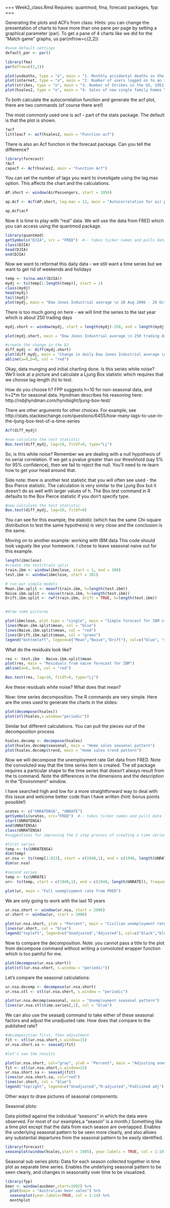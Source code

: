 ===
Week2_class.Rmd
Requires: quantmod, fma, forecast packages, fpp
===


Generating the plots and ACFs from class:
Hints:  you can change the presentation of charts to have more than one pane per page by setting a graphical parameter (par).  To get a pane of 4 charts like we did for the "Match game" graphs, us par(mfrow=c(2,2))
```r
#save default settings
default_par <- par()

library(fma)
par(mfrow=c(2,2))

plot(usdeaths, type = "o", main = "1. Monthly accidental deaths in the US")
plot(internet, type = "o", main = "2. Number of users logged on to an internet server \n each minute over a 100-minute period")
plot(strikes, type = "o", main = "3. Number of Strikes in the US, 1951 - 1980")
plot(hsales2, type = "o", main = "4. Sales of new single family homes \n in the US, Jan 1987 - Nov 1995")


```

To both calculate the autocorrelation function and generate the acf plot, there are two commands (of course there are!)

The most commonly used one is acf - part of the stats package. The default is that the plot is shown. 

```r
?acf
littleacf <- acf(hsales2, main = "Function acf")

```
There is also an Acf function in the forecast package.  Can you tell the difference?

```r
library(forecast)
?Acf
capacf <- Acf(hsales2, main = "Function Acf")

```

You can set the number of lags you want to investigate using the lag.max option.  This affects the chart and the calculations.
```r
AP.short <- window(AirPassengers, start = 1956)

ap.Acf <- Acf(AP.short, lag.max = 12, main = "Autocorrelation for air passengers, 1956 - 1960")

ap.Acf$acf
```

Now it is time to play with "real" data. We will use the data from FRED which you can access using the quantmod package.

```r
library(quantmod)
getSymbols("DJIA", src = "FRED")  #-- takes ticker names and pulls data from FRED
class(DJIA)
head(DJIA)
end(DJIA)


```
Now we want to reformat this daily data - we still want a time series but we want to get rid of weekends and holidays

```r
temp <- ts(na.omit(DJIA))
mydj <- ts(temp[1:length(temp)], start = 1)
class(mydj)
head(mydj)
tail(mydj)
plot(mydj, main = "Dow Jones Industrial average \n 28 Aug 2006 - 26 Oct 2018", ylab = "Index")

```

There is too much going on here - we will limit the series to the last year which is about 250 trading days

```r

mydj.short <- window(mydj, start = length(mydj)-250, end = length(mydj)) #note the indexes - you can change this if you want

plot(mydj.short, main = "Dow Jones Industrial average \n 250 trading days ending 29 Aug 2017",  ylab = "Index")

#create the change in the DJ 
diff_mydj <- diff(mydj.short)
plot(diff_mydj, main = "Change in daily Dow Jones Industrial average \n 250 trading days ending 26 Oct 2018", ylab = "Change in index")
abline(a=0,b=0, col = "red")


```


Okay, data munging and initial charting done.  Is this series white noise?  We'll look at a picture and calculate a Ljung Box statistic which requires that we choose lag length (h) to test. 

How do you choose h? FPP suggests h=10 for non-seasonal data, and h=2*m for seasonal data.  Hyndman describes his reasoning here: 
http://robjhyndman.com/hyndsight/ljung-box-test/

There are other arguments for other choices.  For example, see
http://stats.stackexchange.com/questions/6455/how-many-lags-to-use-in-the-ljung-box-test-of-a-time-series

```r
Acf(diff_mydj)

#now calculate the test statistic
Box.test(diff_mydj, lag=10, fitdf=0, type="Lj")


```
So, is this white noise?  Remember we are dealing with a null hypothesis of no serial correlation.  If we get a pvalue greater than our threshhold (say 5% for 95% confidence), then we fail to reject the null.  You'll need to re-learn how to get your head around that.

Side note:  there is another test statistic that you will often see used - the Box Pierce statistic.  The calculation is very similar to the Ljung Box but it doesn't do as well with larger values of h.  The Box.test command in R defaults to the Box Pierce statistic if you don't specify type.

```r
#now calculate the test statistic
Box.test(diff_mydj, lag=10, fitdf=0)
```

You can see for this example, the statistic (which has the same Chi-square distribution to test the same hypothesis) is very close and the conclusion is the same. 

Moving on to another example: working with IBM data
This code should look vaguely like your homework.  I chose to leave seasonal naive out for this example. 

```r
length(ibmclose)
#create the test/train split
train.ibm <- window(ibmclose, start = 1, end = 300)
test.ibm <- window(ibmclose, start = 301)

# run our simple models
Mean.ibm.split <- meanf(train.ibm, h=length(test.ibm))
Naive.ibm.split <- naive(train.ibm, h=length(test.ibm))
Drift.ibm.split <- rwf(train.ibm, drift = TRUE, h=length(test.ibm))


#draw some pictures

plot(ibmclose, plot.type = "single", main = "Simple forecast for IBM stock price")
lines(Mean.ibm.split$mean, col = "blue")
lines(Naive.ibm.split$mean, col = "red")
lines(Drift.ibm.split$mean, col = "green")
legend("bottomleft", legend=c("Mean","Naive","Drift"), col=c("blue", "red", "green"), lty = c(1,1,1))

```

What do the residuals look like? 

```r
res <- test.ibm - Naive.ibm.split$mean
plot(res, main = "Residuals from naive forecast for IBM")
abline(a=0, b=0, col = "red")

Box.test(res, lag=10, fitdf=0, type="Lj")


```
Are these residuals white noise?  What does that mean?

Now: time series decomposition.  The R commands are very simple.  Here are the ones used to generate the charts in the slides:

```r
plot(decompose(hsales))
plot(stl(hsales,s.window="periodic"))
```

Similar but different calculations. 
You can pull the pieces out of the decomposition process

```r
hsales.decomp <- decompose(hsales)
plot(hsales.decomp$seasonal, main = "Home sales seasonal pattern")
plot(hsales.decomp$trend, main = "Home sales trend pattern")
```

Now we will decompose the unemployment rate
Get data from FRED.  Note the convoluted way that the time series item is created.  The stl package requires a particular shape to the time series that doesn't always result from the ts command. Note the differences in the dimensions and the description in the "Environment" window.

I have searched high and low for a more straightforward way to deal with this issue and welcome better code than I have written (hint: bonus points possible!)

```r
urates <- c("UNRATENSA", "UNRATE")
getSymbols(urates, src="FRED")  #-- takes ticker names and pulls data from FRED
start(UNRATENSA)
end(UNRATENSA)
class(UNRATENSA)
#suggestions for improving the 2 step process of creating a time series element with the correct dimensions are welcome

#first series
temp <- ts(UNRATENSA)
dim(temp)
ur.nsa <- ts(temp[1:823], start = c(1948,1), end = c(1948, length(UNRATENSA)),frequency = 12)
dim(ur.nsa)

#second series
temp <- ts(UNRATE)
ur<- ts(temp, start = c(1948,1), end = c(1948, length(UNRATE)), frequency = 12)

plot(ur, main = "Full unemployment rate from FRED")

```

We are only going to work with the last 10 years

```r
ur.nsa.short <- window(ur.nsa, start = 2006)
ur.short <- window(ur, start = 2006)

plot(ur.nsa.short, ylab = "Percent", main = "Civilian unemployment rate")
lines(ur.short, col = "blue")
legend("topleft", legend=c("Unadjusted","Adjusted"), col=c("black","blue"), lty = 1)
```

Now to compare the decomposition.  Note: you cannot pass a title to the plot from decompose command without writing a convoluted wrapper function which is too painful for me. 

```r
plot(decompose(ur.nsa.short))
plot(stl(ur.nsa.short, s.window = "periodic"))

```

Let's compare the seasonal calculations:


```r
ur.nsa.decomp <- decompose(ur.nsa.short)
ur.nsa.stl <- stl(ur.nsa.short, s.window = "periodic")

plot(ur.nsa.decomp$seasonal, main = "Unemployment seasonal pattern")
lines(ur.nsa.stl$time.series[,1], col = "blue")
```

We can also use the seasadj command to take either of these seasonal factors and adjust the unadjusted rate.  How does that compare to the published rate?
```r
#decomposition first, then adjustment
fit <- stl(ur.nsa.short,s.window=15)
ur.nsa.short.sa <- seasadj(fit)

#let's see the results

plot(ur.nsa.short, col="gray", ylab = "Percent", main = "Adjusting unemployment")
fit <- stl(ur.nsa.short,s.window=15)
ur.nsa.short.sa <- seasadj(fit)
lines(ur.nsa.short.sa, col="red")
lines(ur.short, col = "blue")
legend("topright", legend=c("Unadjusted","R-adjusted","Published adj"), col=c("grey", "red", "blue"), lty = c(1,1,1))
```

Other ways to draw pictures of seasonal components:

Seasonal plots:

Data plotted against the individual “seasons” in
which the data were observed. For most of our examples,a
“season” is a month.)
Something like a time plot except that the data
from each season are overlapped.
Enables the underlying seasonal pattern to be
seen more clearly, and also allows any
substantial departures from the seasonal
pattern to be easily identified.


```r
library(forecast)
seasonplot(window(hsales,start = 1985), year.labels = TRUE, col = 1:10, main = "Seasonal plots of home sales")
```

Seasonal sub series plots:
Data for each season collected together in time
plot as separate time series.
Enables the underlying seasonal pattern to be
seen clearly, and changes in seasonality over
time to be visualized.
```r
library(fpp)
beer <- window(ausbeer,start=1992) %>%
  plot(main = "Australian beer sales") %>%
  seasonplot(year.labels=TRUE, col = 1:14) %>%
  monthplot

```

